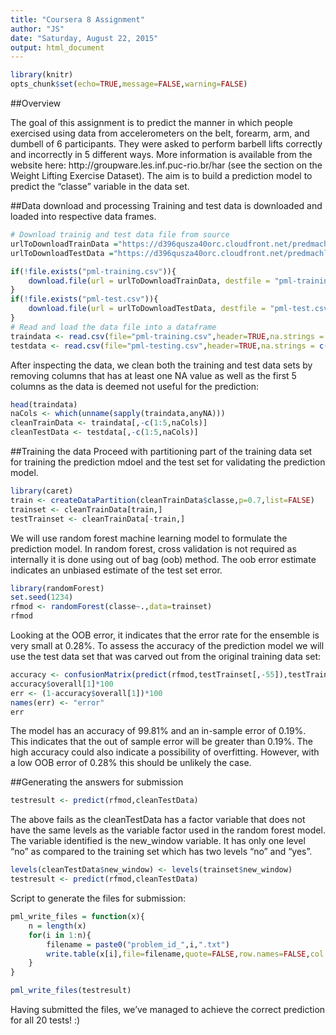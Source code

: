 ```yaml
---
title: "Coursera 8 Assignment"
author: "JS"
date: "Saturday, August 22, 2015"
output: html_document
---
```


```r
library(knitr)
opts_chunk$set(echo=TRUE,message=FALSE,warning=FALSE)
```
##Overview

The goal of this assignment is to predict the manner in which people exercised using data from accelerometers on the belt, forearm, arm, and dumbell of 6 participants. They were asked to perform barbell lifts correctly and incorrectly in 5 different ways. More information is available from the website here: http://groupware.les.inf.puc-rio.br/har (see the section on the Weight Lifting Exercise Dataset). 
The aim is to build a prediction model to predict the "classe" variable in the data set. 

##Data download and processing
Training and test data is downloaded and loaded into respective data frames.
```r
# Download trainig and test data file from source
urlToDownloadTrainData ="https://d396qusza40orc.cloudfront.net/predmachlearn/pml-training.csv"
urlToDownloadTestData ="https://d396qusza40orc.cloudfront.net/predmachlearn/pml-testing.csv"

if(!file.exists("pml-training.csv")){
    download.file(url = urlToDownloadTrainData, destfile = "pml-training.csv",method = "curl")
}
if(!file.exists("pml-test.csv")){
    download.file(url = urlToDownloadTestData, destfile = "pml-test.csv", method="curl")
}
# Read and load the data file into a dataframe
traindata <- read.csv(file="pml-training.csv",header=TRUE,na.strings = c(""," ",NA,"#DIV/0!"))
testdata <- read.csv(file="pml-testing.csv",header=TRUE,na.strings = c(""," ",NA,"#DIV/0!"))
```

After inspecting the data, we clean both the training and test data sets by removing columns that has at least one NA value as well as the first 5 columns as the data is deemed not useful for the prediction:
```r
head(traindata)
naCols <- which(unname(sapply(traindata,anyNA)))
cleanTrainData <- traindata[,-c(1:5,naCols)]
cleanTestData <- testdata[,-c(1:5,naCols)]
```

##Training the data
Proceed with partitioning part of the training data set for training the prediction mdoel and the test set for validating the prediction model. 
```r
library(caret)
train <- createDataPartition(cleanTrainData$classe,p=0.7,list=FALSE)
trainset <- cleanTrainData[train,]
testTrainset <- cleanTrainData[-train,]
```

We will use random forest machine learning model to formulate the prediction model. In random forest, cross validation is not required as internally it is done using out of bag (oob) method.  The oob error estimate indicates an unbiased estimate of the test set error.
```r
library(randomForest)
set.seed(1234)
rfmod <- randomForest(classe~.,data=trainset)
rfmod
```

Looking at the OOB error, it indicates that the error rate for the ensemble is very small at 0.28%. To assess the accuracy of the prediction model we will use the test data set that was carved out from the original training data set:
```r
accuracy <- confusionMatrix(predict(rfmod,testTrainset[,-55]),testTrainset$classe)
accuracy$overall[1]*100
err <- (1-accuracy$overall[1])*100
names(err) <- "error"
err
```

The model has an accuracy of 99.81% and an in-sample error of 0.19%.  This indicates that the out of sample error will be greater than 0.19%. The high accuracy could also indicate a possibility of overfitting.  However, with a low OOB error of 0.28% this should be unlikely the case.

##Generating the answers for submission
```r
testresult <- predict(rfmod,cleanTestData)
```

The above fails as the cleanTestData has a factor variable that does not have the same levels as the variable factor used in the random forest model. The variable identified is the new_window variable. It has only one level "no" as compared to the training set which has two levels "no" and "yes".
```r
levels(cleanTestData$new_window) <- levels(trainset$new_window)
testresult <- predict(rfmod,cleanTestData)
```

Script to generate the files for submission:
```r
pml_write_files = function(x){
    n = length(x)
    for(i in 1:n){
        filename = paste0("problem_id_",i,".txt")
        write.table(x[i],file=filename,quote=FALSE,row.names=FALSE,col.names=FALSE)
    }
}

pml_write_files(testresult)
```
Having submitted the files, we've managed to achieve the correct prediction for all 20 tests! :)
